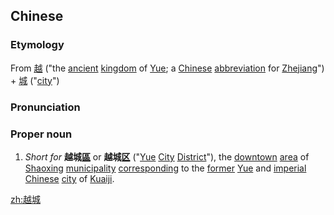 ==Chinese==
{{zh-forms}}

===Etymology===
From [[越]] ("the [[ancient]] [[kingdom]] of [[Yue]]; a [[Chinese]] [[abbreviation]] for [[Zhejiang]]") + [[城]] ("[[city]]")
{{wikipedia|Yuecheng District}}

===Pronunciation===
{{zh-pron
|m=Yuèchéng
|cat=pn
}}

===Proper noun===
{{zh-proper noun}}

# {{lb|zh|geography}} ''Short for'' '''越城[[區]]''' or '''越城[[区]]''' ("[[Yue]] [[city|City]] [[district|District]]"), the [[downtown]] [[area]] of [[Shaoxing]] [[municipality]] [[corresponding]] to the [[former]] [[Yue]] and [[imperial]] [[Chinese]] [[city]] of [[Kuaiji]].

[[zh:越城]]